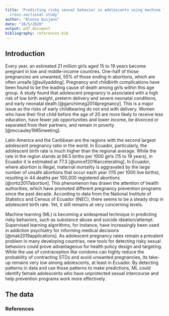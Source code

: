 ```yaml
---
title: 'Predicting risky sexual behavior in adolescents using machine learning: a
  cross-sectional study'
author: "Alonso Quijano"
date: "10/5/2020"
output: pdf_document
bibliography: references.bib
---
```


## Introduction

Every year, an estimated 21 million girls aged 15 to 19 years become pregnant in low and middle-income countries. One-half of those pregnancies are unwanted, 55% of those ending in abortions, which are often unsafe [@sullyadding]. Pregnancy and childbirth complications have been found to be the leading cause of death among girls within this age group. A study found that adolescent pregnancy is associated with a high risk of low birth weight, preterm delivery and severe neonatal conditions, and early neonatal death [@ganchimeg2014pregnancy]. This is a major issue as the risks of early childbearing do not end with delivery. Women who have their first child before the age of 20 are more likely to receive less education, have fewer job opportunities and lower income, be divorced or separated from their partners, and remain in poverty [@mccauley1995meeting].

Latin America and the Caribbean are the regions with the second largest adolescent pregnancy ratio in the world. In Ecuador, particularly, the adolescent birth rate is much higher than the regional average. While the rate in the region stands at 66.5 births per 1000 girls (15 to 19 years), in Ecuador it is estimated at 77.3 [@unicef2016accelerating]. In Ecuador, where abortion is illegal, maternal mortality is aggravated by the large number of unsafe abortions that occur each year (115 per 1000 live births), resulting in 44 deaths per 100,000 registered abortions [@ortiz2017abortion]. This phenomenon has drawn the attention of health authorities, which have promoted different pregnancy prevention programs since the past decade. According to data from the National Institute of Statistics and Census of Ecuador (INEC), there seems to be a steady drop in adolescent birth rate. Yet, it still remains at very concerning levels.

Machine learning (ML) is becoming a widespread technique in predicting risky behaviors, such as substance abuse and suicide ideation/attempt. Supervised learning algorithms, for instance, have increasingly been used in addiction psychiatry for informing medical decisions [@mak2019applications]. As adolescent pregnancy rates remain a prevalent problem in many developing countries, new tools for detecting risky sexual behaviors could prove advantageous for health policy design and targeting. While the use of contraception like condoms can highly reduce the probability of contracting STDs and avoid unwanted pregnancies, its take-up remains very low among adolescents, at least in Ecuador. By detecting patterns in data and use those patterns to make predictions, ML could identify female adolescents who have unprotected sexual intercourse and help prevention programs work more effectively.

## The data


### References
